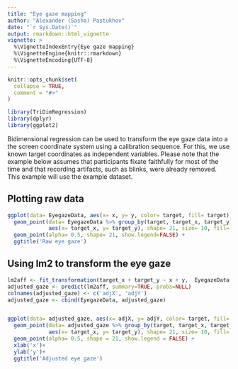 ```yaml
---
title: "Eye gaze mapping"
author: "Alexander (Sasha) Pastukhov"
date: "`r Sys.Date()`"
output: rmarkdown::html_vignette
vignette: >
  %\VignetteIndexEntry{Eye gaze mapping}
  %\VignetteEngine{knitr::rmarkdown}
  %\VignetteEncoding{UTF-8}
---
```


```r
knitr::opts_chunk$set(
  collapse = TRUE,
  comment = "#>"
)

library(TriDimRegression)
library(dplyr)
library(ggplot2)
```

Bidimensional regression can be used to transform the eye gaze data into a the screen coordinate system using a calibration sequence. For this, we use known target coordinates as independent variables. Please note that the example below assumes that participants fixate faithfully for most of the time and that recording artifacts, such as blinks, were already removed. This example will use the \code{EyegazeData} example dataset.


## Plotting raw data

```r

ggplot(data= EyegazeData, aes(x= x, y= y, color= target, fill= target)) +
  geom_point(data= EyegazeData %>% group_by(target, target_x, target_y) %>% summarise(.groups="drop"),
             aes(x= target_x, y= target_y), shape= 21, size= 10, fill= 'white') + 
  geom_point(alpha= 0.5, shape= 21, show.legend=FALSE) + 
  ggtitle('Raw eye gaze')
```

## Using lm2 to transform the eye gaze

```r
lm2aff <- fit_transformation(target_x + target_y ~ x + y,  EyegazeData, transformation = 'affine')
adjusted_gaze <- predict(lm2aff, summary=TRUE, probs=NULL)
colnames(adjusted_gaze) <- c('adjX', 'adjY')
adjusted_gaze <- cbind(EyegazeData, adjusted_gaze)


ggplot(data= adjusted_gaze, aes(x= adjX, y= adjY, color= target, fill= target)) +
  geom_point(data= adjusted_gaze %>% group_by(target, target_x, target_y) %>% summarise(.groups="drop"),
             aes(x= target_x, y= target_y), shape= 21, size= 10, fill= 'white') + 
  geom_point(alpha= 0.5, shape = 21, show.legend = FALSE) + 
  xlab('x')+
  ylab('y')+
  ggtitle('Adjusted eye gaze')
```

